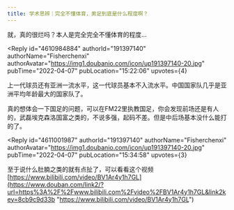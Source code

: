 ```yaml
---
title: 学术思辨｜完全不懂体育，男足到底是什么程度啊？
---
```



<Forum groupName="古怪问题研究中心" groupUrl="https://www.douban.com/group/philosophasters/" archivedAt="2025-05-16T16:38:34.445Z">
  <Post
    id="264109667"
    title="学术思辨｜完全不懂体育，男足到底是什么程度啊？"
    url="https://www.douban.com/group/topic/264109667/?_spm_id=MTQ5Njc1MjAy"
    pubTime="2022-07-03"
    highlightUserId="191397140"
  >
就，真的很烂吗？本人是完全完全不懂体育的程度...

<Reply
  id="4610984884"
  authorId="191397140"
  authorName="Fisherchenxi"
  authorAvatar="https://img1.doubanio.com/icon/up191397140-20.jpg"
  pubTime="2022-04-07"
  pubLocation="15:22:06"
  upvotes={4}
>
上一代球员还有亚洲一流水平，这一代球员基本不入流水平。中国国家队几乎是亚洲平均年龄最大的国家队了。

真的想体会一下国足的问题，可以在FM22里执教国足，你会发现前场还是有人的，武磊埃克森洛国富之类的，不说多强，起码不差。但是中后场基本没什么能打的了。
</Reply>

<Reply
  id="4611001987"
  authorId="191397140"
  authorName="Fisherchenxi"
  authorAvatar="https://img1.doubanio.com/icon/up191397140-20.jpg"
  pubTime="2022-04-07"
  pubLocation="15:34:58"
  upvotes={3}
>
至于说什么肚腩之类的就有点扯了，可以看看这个视频
[https://www.bilibili.com/video/BV1Ar4y1h7GL](https://www.douban.com/link2/?url=https%3A%2F%2Fwww.bilibili.com%2Fvideo%2FBV1Ar4y1h7GL&link2key=8cb9c9d33b "https://www.bilibili.com/video/BV1Ar4y1h7GL")
</Reply>
  </Post>
</Forum>
